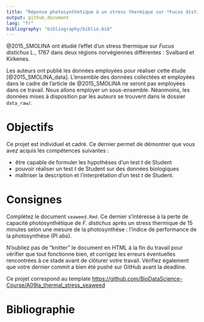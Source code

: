 ```yaml
---
title: "Réponse photosynthétique à un stress thermique sur *Fucus distichus* L., 1767"
output: github_document
lang: "fr"
bibliography: "bibliography/biblio.bib"
---
```


<!-- DO NOT EDIT README.md -->

@2015_SMOLINA ont étudié l'effet d'un stress thermique sur *Fucus distichus* L., 1767 dans deux régions norvégiennes différentes : Svalbard et Kirkenes.

Les auteurs ont publié les données employées pour réaliser cette étude [@2015_SMOLINA_data]. L'ensemble des données collectées et employées dans le cadre de l'article de @2015_SMOLINA ne seront pas employées dans ce travail. Nous allons employer un sous-ensemble. Néanmoins, les données mises à disposition par les auteurs se trouvent dans le dossier `data_raw/`.

# Objectifs

Ce projet est individuel et cadré. Ce dernier permet de démontrer que vous avez acquis les compétences suivantes :

-   être capable de formuler les hypothèses d'un test *t* de Student
-   pouvoir réaliser un test *t* de Student sur des données biologiques
-   maîtriser la description et l'interprétation d'un test *t* de Student.

# Consignes

Complétez le document `seaweed.Rmd`. Ce dernier s'intéresse à la perte de capacité photosynthétique de *F. distichus* après un stress thermique de 15 minutes selon une mesure de la photosynthèse : l'indice de performance de la photosynthèse (PI abs).

N'oubliez pas de "knitter" le document en HTML à la fin du travail pour vérifier que tout fonctionne bien, et corrigez les erreurs éventuelles rencontrées à ce stade avant de clôturer votre travail. Vérifiez également que votre dernier commit a bien été pushé sur GitHub avant la deadline.

Ce projet correspond au template <https://github.com/BioDataScience-Course/A09Ia_thermal_stress_seaweed>

# Bibliographie

